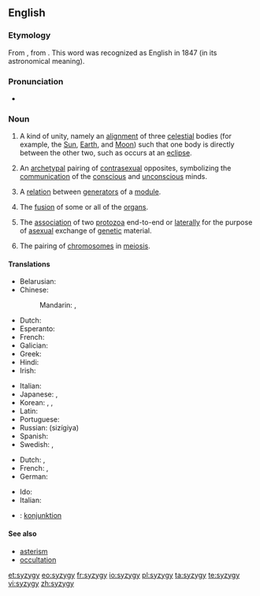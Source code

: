 {{was wotd|2006|January|28}}
==English==
{{wikipedia}}

===Etymology===
From {{etyl|LL.|en}} {{term|syzygia||lang=la|conjunction}}, from {{etyl|grc|en}} {{term|σύζυγος||tr=syzygos|lang=grc|yoked together}}. This word was recognized as English in 1847 (in its astronomical meaning).

===Pronunciation===
* {{IPA|/ˈsɪz.ɪdʒ.i/|lang=en}}

===Noun===
{{en-noun|syzygies}}

# {{context|astronomy|astrology|lang=en}} A kind of unity, namely an [[alignment]] of three [[celestial]] bodies (for example, the [[Sun]], [[Earth]], and [[Moon]]) such that one body is directly between the other two, such as occurs at an [[eclipse]].
# {{context|psychology|lang=en}} An [[archetypal]] pairing of [[contrasexual]] opposites, symbolizing the [[communication]] of the [[conscious]] and [[unconscious]] minds.
# {{context|mathematics|lang=en}} A [[relation]] between [[generator|generators]] of a [[module]].
# {{context|medicine|lang=en}} The [[fusion]] of some or all of the [[organs]].
# {{context|zoology|lang=en}} The [[association]] of two [[protozoa]] end-to-end or [[laterally]] for the purpose of [[asexual]] exchange of [[genetic]] material.
# {{context|genetics|lang=en}} The pairing of [[chromosome|chromosomes]] in [[meiosis]].

====Translations====
{{trans-top|astronomical conjunction}}
* Belarusian: {{t|be|сізігія|f|sc=Cyrl}}
* Chinese:
*: Mandarin: {{t|cmn|朔望點|sc=Hani}}, {{t|cmn|朔望点|tr=Shuòwàng diǎn|sc=Hani}}
* Dutch: {{t|nl|syzygie|f}}
* Esperanto: {{t|eo|sizigio}}
* French: {{t+|fr|syzygie|f}}
* Galician: {{t|gl|sicixia|f}}
* Greek: {{t+|el|συζυγία|f|sc=Grek}}
* Hindi: {{t|hi|युति-वियुति|sc=Deva}}
* Irish: {{t|ga|sisige}}
{{trans-mid}}
* Italian: {{t+|it|sizigia|f}}
* Japanese: {{t|ja|惑星直列|sc=Jpan}}, {{t|ja|朔望|tr=Sakubō|sc=Jpan}}
* Korean: {{t|ko|혹성 직렬|sc=Kore}}, {{t|ko|행성 직렬|sc=Kore}}, {{t|ko|삭망|sc=Kore}}
* Latin: {{t|la|syzygia|f}}
* Portuguese: {{t+|pt|sizígia|f}}
* Russian: {{t+|ru|сизигия|f}} (sizígiya)
* Spanish: {{t|es|sizigia|f}}
* Swedish: {{t|sv|syzygie|c}}, {{t+|sv|konjunktion|c}}
{{trans-bottom}}

{{checktrans-top}}
* Dutch: {{t-check|nl|conjunctie|f}}, {{t-check|nl|samenstand|m}}
* French: {{t-check|fr|conjonction|f}}, {{t-check|fr|rencontre|m}}
* German: {{t-check|de|Konjunktion|f}}
{{trans-mid}}
* Ido: {{t-check|io|kunjunto}}
* Italian: {{t-check|it|sizigia|f}}
* {{ttbc|sv}}: [[konjunktion]] {{g|c}}
{{trans-bottom}}

====See also====
* [[asterism]]
* [[occultation]]

[[et:syzygy]]
[[eo:syzygy]]
[[fr:syzygy]]
[[io:syzygy]]
[[pl:syzygy]]
[[ta:syzygy]]
[[te:syzygy]]
[[vi:syzygy]]
[[zh:syzygy]]